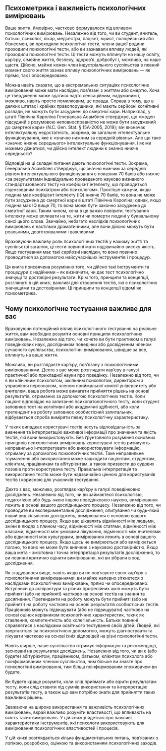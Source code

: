 ## Психометрика і важливість психологічних вимірювань

Ваше життя, ймовірно, частково формувалося під впливом психологічних вимірювань. Незалежно від того, чи ви студент, вчитель, батько, психолог, лікар, медсестра, пацієнт, юрист, поліцейський або бізнесмен, ви проходили психологічні тести, члени вашої родини проходили психологічні тести, або ви зазнавали впливу людей, які проходили психологічні тести. Ці тести можуть вплинути на нашу освіту, кар'єру, сімейне життя, безпеку, здоров'я, добробут і, можливо, на наше щастя. Дійсно, майже кожен член індустріального суспільства в певний момент свого життя зазнає впливу психологічних вимірювань — як прямо, так і опосередковано.

Можна навіть сказати, що в екстремальних ситуаціях психологічне вимірювання може мати наслідки, пов'язані з життям або смертю. Хоча це твердження може здатися надто сенсаційним, надуманим і, можливо, навіть просто помилковим, це правда. Справа в тому, що в деяких штатах і країнах правопорушники, які мають серйозні когнітивні розлади, не можуть бути засуджені до смертної кари. Наприклад, у штаті Північна Кароліна Генеральна Асамблея стверджує, що «жоден підсудний з розумовою неповносправністю не може бути засуджений до смертної кари» (N.C. Gen. Stat. § 15A-2005, 2019); він визначає інтелектуальну недостатність, зокрема, як загальне інтелектуальне функціонування, яке є «значно нижчим за середній рівень». Але що таке «значно нижче середнього» інтелектуальне функціонування, і як ми можемо дізнатися, чи дійсно інтелект людини є значно нижче середнього?

Відповіді на ці складні питання дають психологічні тести. Зокрема, Генеральна Асамблея стверджує, що значно нижчим за середній рівнем інтелектуального функціонування є показник 70 балів або нижче «за результатами індивідуально проведеного науково визнаного стандартизованого тесту на коефіцієнт інтелекту, що проводиться ліцензованим психіатром або психологом». Простіше кажучи, якщо людина має коефіцієнт інтелекту (IQ) нижче 70 балів, то вона не може бути засуджена до смертної кари в штаті Північна Кароліна; однак, якщо людина має IQ вище 70, то вона може бути законно засуджена до смертної кари. Таким чином, хоча в це важко повірити, тестування інтелекту може впливати на те, жити чи померти людині у буквальному сенсі цього слова. Звичайно, небагато наслідків психологічних вимірювань є настільки драматичними, але вони дійсно можуть бути реальними, довготривалими і важливими.

Враховуючи важливу роль психологічних тестів у нашому житті та суспільстві загалом, ці тести повинні мати надзвичайно високу якість. Якщо тестування має такі серйозні наслідки, то воно повинно проводитися за допомогою найсучасніших інструментів і процедур.

Ця книга присвячена розумінню того, чи дійсно такі інструменти та процедури є надійними – як визначити, чи дає тест психологічно значущі та достовірні результати. Крім того, принципи та концепції, розглянуті в цій книзі, важливі для створення тестів, які є психологічно значущими та достовірними. Ці принципи та концепції відомі як психометрика.

## Чому психологічне тестування важливе для вас

Враховуючи потенційний вплив психологічного тестування на реальне життя, вам необхідно розуміти основні принципи психологічних вимірювань. Незалежно від того, чи хочете ви бути практиком в галузі поведінкових наук, дослідником поведінки або досвідченим членом сучасного суспільства, психологічні вимірювання, швидше за все, вплинуть на ваше життя.

Можливо, ви розглядаєте кар'єру, пов'язану з психологічними вимірюваннями. Дехто з вас може розглядати кар'єру в галузі практичної або прикладної науки про поведінку. Незалежно від того, чи є ви клінічним психологом, шкільним психологом, директором з управління персоналом, членом приймальної комісії університету або вчителем, ваша робота може вимагати прийняття рішень на основі результатів, отриманих за допомогою психологічних тестів. Коли пацієнт відповідає на запитання психопатологічного тесту, коли студент заповнює тест на когнітивні або академічні здібності, або коли претендент на роботу заповнює особистісний запитальник, відбувається спроба виміряти певну психологічну характеристику.

У таких випадках користувачі тестів несуть відповідальність за вивчення та інтерпретацію важливої інформації про значення та якість тестів, які вони використовують. Без ґрунтовного розуміння основних принципів психологічних вимірювань користувачі тестів ризикують неправильно інтерпретувати або використовувати інформацію, отриману за допомогою психологічних тестів. Таке неправильне тлумачення або використання може зашкодити пацієнтам, студентам, клієнтам, працівникам та абітурієнтам, а також призвести до судових позовів проти користувача тесту. Правильна інтерпретація та використання тестів може бути надзвичайно цінною для користувачів тестів і корисною для учасників тестування.

Дехто з вас, можливо, розглядає кар'єру в галузі поведінкових досліджень. Незалежно від того, чи ви займаєтеся психологією, педагогікою або будь-якою іншою поведінковою наукою, вимірювання лежить в основі вашого дослідницького процесу. Незалежно від того, чи проводите ви експериментальні дослідження, опитування чи будь-який інший вид кількісних досліджень, вимірювання є основою вашого дослідницького процесу. Якщо вас цікавлять відмінності між людьми, зміни в людях з плином часу, відмінності між статями, відмінності між класами, відмінності між умовами лікування, відмінності між вчителями або відмінності між культурами, вимірювання лежить в основі вашого дослідницького процесу. Якщо щось не вимірюється або вимірюється погано, то воно не може бути вивчене з науковою достовірністю. Якщо ваша мета - змістовна і точна інтерпретація результатів дослідження, то ви повинні критично оцінити вимірювання, які ви зібрали в ході дослідження.

Як згадувалося вище, навіть якщо ви не пов'язуєте свою кар'єру з психологічними вимірюваннями, ви майже напевно зіткнетеся з наслідками психологічних вимірювань, прямо чи опосередковано. Вступники до аспірантури та різних професійних шкіл можуть бути прийняті (або не прийняті) частково на основі тестів на знання та досягнення. Претенденти на роботу можуть бути прийняті (або не прийняті) на роботу частково на основі результатів особистісних тестів. Працівників можуть підвищувати (або не підвищувати) частково на основі оцінок керівником психологічних характеристик, таких як ставлення, компетентність або колегіальність. Батьки повинні справлятися з наслідками освітнього тестування своїх дітей. Людей, які звертаються за психологічною допомогою, можуть діагностувати та лікувати частково на основі їхніх відповідей на різні психологічні тести.

Навіть ширше, наше суспільство отримує інформацію та рекомендації, засновані на результатах досліджень. Незалежно від того, чи ви є (або будете) абітурієнтом, працівником, батьком, клієнтом психолога або поінформованим членом суспільства, чим більше ви знаєте про психологічні вимірювання, тим більш поінформованим споживачем ви будете.

Ви будете краще розуміти, коли слід приймати або вірити результатам тесту, коли слід ставити під сумнів використання та інтерпретацію результатів тесту, а також що вам потрібно знати для прийняття таких важливих рішень.

Зважаючи на широке використання та важливість психологічних вимірювань, вкрай важливо розуміти властивості, що впливають на якість таких вимірювань. У цій книжці йдеться про важливі характеристики інструментів, які психологи використовують для вимірювання психологічних властивостей і процесів.

У цій книзі розглядається кілька фундаментальних питань, пов'язаних з логікою, розробкою, оцінкою та використанням психологічних заходів.
